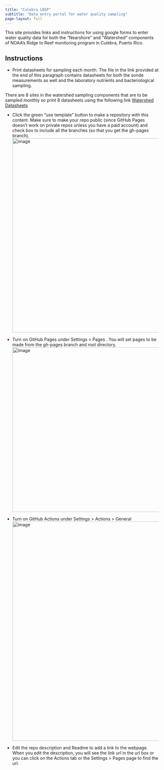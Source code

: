 ```yaml
---
title: "Culebra LBSP"
subtitle: "Data entry portal for water quality sampling"
page-layout: full
---
```


This site provides links and instructions for using google forms to enter water quality data for both the "Nearshore" and "Watershed" components of NOAA's Ridge to Reef monitoring program in Culebra, Puerto Rico. 


## Instructions

* Print datasheets for sampling each month. The file in the link provided at the end of this paragraph contains datasheets for both the sonde measurements as well and the laboratory nutrients and bacteriological sampling. 

There are 8 sites in the watershed sampling components that are to be sampled monthly so print 8 datasheets using the following link [Watershed Datasheets](https://docs.google.com/document/d/17oZ_msC6d49UCro2x92w2r4P4DCnu0YX/edit)


* Click the green "use template" button to make a repository with this content.  Make sure to make your repo public (since GitHub Pages doesn't work on private repos unless you have a paid account) and check box to include all the branches (so that you get the gh-pages branch).
<img width="637" alt="image" src="https://user-images.githubusercontent.com/2545978/197051535-c43c62de-17e8-40bf-a536-3eea8db250c4.png">

* Turn on GitHub Pages under Settings > Pages . You will set pages to be made from the gh-pages branch and root directory.
<img width="540" alt="image" src="https://user-images.githubusercontent.com/2545978/196808262-3d2262be-b9b5-4897-bba5-fc2f056dd335.png">

* Turn on GitHub Actions under Settings > Actions > General
<img width="719" alt="image" src="https://user-images.githubusercontent.com/2545978/196808404-0c075fcf-db03-4516-88dd-3143b9fca475.png">

* Edit the repo description and Readme to add a link to the webpage. When you edit the description, you will see the link url in the url box or you can click on the Actions tab or the  Settings > Pages page to find the url.
